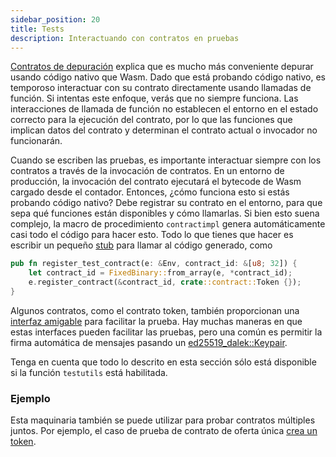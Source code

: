 ```yaml
---
sidebar_position: 20
title: Tests
description: Interactuando con contratos en pruebas
---
```


[Contratos de depuración](../../errors-and-debugging/debugging.mdx) explica que es mucho más conveniente depurar usando código nativo que Wasm. Dado que está probando código nativo, es temporoso interactuar con su contrato directamente usando llamadas de función. Si intentas este enfoque, verás que no siempre funciona. Las interacciones de llamada de función no establecen el entorno en el estado correcto para la ejecución del contrato, por lo que las funciones que implican datos del contrato y determinan el contrato actual o invocador no funcionarán.

Cuando se escriben las pruebas, es importante interactuar siempre con los contratos a través de la invocación de contratos. En un entorno de producción, la invocación del contrato ejecutará el bytecode de Wasm cargado desde el contador. Entonces, ¿cómo funciona esto si estás probando código nativo? Debe registrar su contrato en el entorno, para que sepa qué funciones están disponibles y cómo llamarlas. Si bien esto suena complejo, la macro de procedimiento `contractimpl` genera automáticamente casi todo el código para hacer esto. Todo lo que tienes que hacer es escribir un pequeño [stub](https://github.com/stellar/soroban-token-contract/blob/42380647bb817bf01c739c19286f18be881e0e41/src/testutils.rs#L12-L15) para llamar al código generado, como

```rust title="test.rs"
pub fn register_test_contract(e: &Env, contract_id: &[u8; 32]) {
    let contract_id = FixedBinary::from_array(e, *contract_id);
    e.register_contract(&contract_id, crate::contract::Token {});
}
```

Algunos contratos, como el contrato token, también proporcionan una [interfaz amigable](https://github.com/stellar/soroban-token-contract/blob/42380647bb817bf01c739c19286f18be881e0e41/src/testutils.rs#L26-L191) para facilitar la prueba. Hay muchas maneras en que estas interfaces pueden facilitar las pruebas, pero una común es permitir la firma automática de mensajes pasando un [ed25519_dalek::Keypair](https://docs.rs/ed25519-dalek/latest/ed25519_dalek/).

Tenga en cuenta que todo lo descrito en esta sección sólo está disponible si la función `testutils` está habilitada.

### Ejemplo

Esta maquinaria también se puede utilizar para probar contratos múltiples juntos. Por ejemplo, el caso de prueba de contrato de oferta única [crea un token](https://github.com/stellar/soroban-examples/blob/56fef787395b5aed7cd7b19772cca28e21b3feb5/single_offer/src/test.rs#L22).
